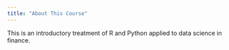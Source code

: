 ```yaml
---
title: "About This Course"
---
```


This is an introductory treatment of R and Python applied to data science in finance.